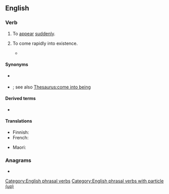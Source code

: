 ==English==

===Verb===
{{en-verb|springs up|springing up|sprang up|sprung up}}

# {{lb|en|intransitive}} To [[appear]] [[suddenly]].
#: {{ux|en|A breeze had '''sprung up''', pushing the ship back within range of the Spanish cannons.}}
# {{lb|en|intransitive|figuratively}} To come rapidly into existence.
#* {{quote-book|en|year=1963|author={{w|Margery Allingham}}|title={{w|The China Governess}}
|chapter=7|url=http://openlibrary.org/works/OL2004261W
|passage=The highway to the East Coast which ran through the borough of Ebbfield had always been a main road and even now, despite the vast garages, the pylons and the gaily painted factory glasshouses which had '''sprung up''' beside it, there still remained an occasional trace of past cultures.}}

====Synonyms====
* {{sense|to appear suddenly}} {{l|en|pop up}}
* {{sense|to come rapidly into existence}} {{l|en|upspring}}; see also [[Thesaurus:come into being]]

====Derived terms====
* {{l|en|springer-up}}

====Translations====
{{trans-top|to come rapidly into existence}}
* Finnish: {{t+|fi|ilmestyä}}
* French: {{t+|fr|pousser}}
{{trans-mid}}
* Maori: {{t|mi|rearea}} {{qualifier|refers to fresh vegetation}}
{{trans-bottom}}

===Anagrams===
* {{anagrams|en|a=ginpprsu|upspring}}

[[Category:English phrasal verbs]]
[[Category:English phrasal verbs with particle (up)]]